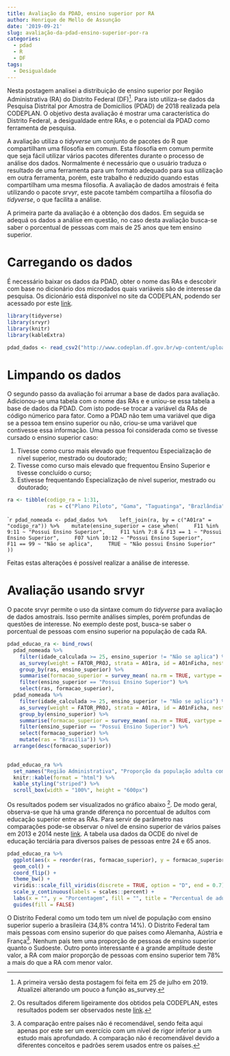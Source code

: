 ```yaml
---
title: Avaliação da PDAD, ensino superior por RA
author: Henrique de Mello de Assunção
date: '2019-09-21'
slug: avaliação-da-pdad-ensino-superior-por-ra
categories:
  - pdad
  - R
  - DF
tags:
  - Desigualdade
---
```



Nesta postagem analisei a distribuição de ensino superior por Região Administrativa (RA) do Distrito Federal (DF)[^1]. Para isto utiliza-se dados da Pesquisa Distrital por Amostra de Domicílios (PDAD) de 2018 realizada pela CODEPLAN. O objetivo desta avaliação é mostrar uma característica do Distrito Federal, a desigualdade entre RAs, e o potencial da PDAD como ferramenta de pesquisa.

A avaliação utiliza o *tidyverse* um conjunto de pacotes do R que compartilham uma filosofia em comum. Esta filosofia em comum permite que seja fácil utilizar vários pacotes diferentes durante o processo de análise dos dados. Normalmente é necessário que o usuário traduza o resultado de uma ferramenta para um formato adequado para sua utilização em outra ferramenta, porém, este trabalho é reduzido quando estas compartilham uma mesma filosofia. A avaliação de dados amostrais é feita utilizando o pacote *srvyr*, este pacote também compartilha a filosofia do *tidyverse*, o que facilita a análise. 

A primeira parte da avaliação é a obtenção dos dados. Em seguida se adequá os dados a análise em questão, no caso desta avaliação busca-se saber o porcentual de pessoas com mais de 25 anos que tem ensino superior. 

# Carregando os dados

É necessário baixar os dados da PDAD, obter o nome das RAs e descobrir com base no dicionário dos microdados quais variáveis são de interesse da pesquisa. Os dicionário está disponível no site da CODEPLAN, podendo ser acessado por este [link](http://www.codeplan.df.gov.br/microdados-pdad-2018/).

```r
library(tidyverse)
library(srvyr)
library(knitr)
library(kableExtra)

pdad_dados <- read_csv2("http://www.codeplan.df.gov.br/wp-content/uploads/2019/09/pdad_2018_moradores.csv")

```

# Limpando os dados

O segundo passo da avaliação foi arrumar a base de dados para avaliação. Adicionou-se uma tabela com o nome das RAs e e uniou-se essa tabela a base de dados da PDAD. Com isto pode-se trocar a variável da RAs de código númerico para fator. Como a PDAD não tem uma variável que diga se a pessoa tem ensino superior ou não, criou-se uma variável que contivesse essa informação. Uma pessoa foi considerada como se tivesse cursado o ensino superior caso:

1. Tivesse como curso mais elevado que frequentou Especialização de nível superior, mestrado ou doutorado;
2. Tivesse como curso mais elevado que frequentou Ensino Superior e tivesse concluído o curso;
3. Estivesse frequentando Especialização de nível superior, mestrado ou doutorado;

```r
ra <- tibble(codigo_ra = 1:31,
             ras = c("Plano Piloto", "Gama", "Taguatinga", "Brazlândia", "Sobradinho", "Planaltina", "Paranoá", "Núcleo Bandeirante", "Ceilândia", "Guará", "Cruzeiro", "Samambaia", "Santa Maria", "São Sebastião", "Recanto Das Emas", "Lago Sul", "Riacho Fundo",	"Lago Norte",	"Candangolândia",	"Águas Claras",	"Riacho Fundo II", "Sudoeste/Octogonal", "Varjão", "Park Way", "SCIA", "Sobradinho II", "Jardim Botânico", "Itapoã", "SIA", "Vicente Pires", "Fercal"))
```

````r
pdad_nomeada <- pdad_dados %>% 
  left_join(ra, by = c("A01ra" = "codigo_ra")) %>% 
  mutate(ensino_superior = case_when(
    F11 %in% 9:11 ~ "Possui Ensino Superior",
    F11 %in% 7:8 & F13 == 1 ~ "Possui Ensino Superior",
    F07 %in% 10:12 ~ "Possui Ensino Superior",
    F11 == 99 ~ "Não se aplica",
    TRUE ~ "Não possui Ensino Superior"
  ))
```

Feitas estas alterações é possível realizar a análise de interesse.

# Avaliação usando srvyr

O pacote srvyr permite o uso da sintaxe comum do *tidyverse* para avaliação de dados amostrais. Isso permite análises simples, porém profundas de questões de interesse. No exemplo deste post, busca-se saber o porcentual de pessoas com ensino superior na população de cada RA.

```r
pdad_educao_ra <- bind_rows(
  pdad_nomeada %>% 
    filter(idade_calculada >= 25, ensino_superior != "Não se aplica") %>% 
    as_survey(weight = FATOR_PROJ, strata = A01ra, id = A01nFicha, nest = TRUE) %>% 
    group_by(ras, ensino_superior) %>% 
    summarise(formacao_superior = survey_mean( na.rm = TRUE, vartype = "ci")) %>% 
    filter(ensino_superior == "Possui Ensino Superior") %>% 
    select(ras, formacao_superior),
  pdad_nomeada %>% 
    filter(idade_calculada >= 25, ensino_superior != "Não se aplica") %>% 
    as_survey(weight = FATOR_PROJ, strata = A01ra, id = A01nFicha, nest = TRUE) %>% 
    group_by(ensino_superior) %>% 
    summarise(formacao_superior = survey_mean( na.rm = TRUE, vartype = "ci")) %>% 
    filter(ensino_superior == "Possui Ensino Superior") %>% 
    select(formacao_superior) %>% 
    mutate(ras = "Brasília")) %>% 
  arrange(desc(formacao_superior))
  

pdad_educao_ra %>% 
  set_names("Região Administrativa", "Proporção da população adulta com ensino superior") %>% 
  knitr::kable(format = "html") %>% 
  kable_styling("striped") %>% 
  scroll_box(width = "100%", height = "600px")
```

Os resultados podem ser visualizados no gráfico abaixo [^2]. De modo geral, observa-se que há uma grande diferença no porcentual de adultos com educação superior entre as RAs. Para servir de parâmetro nas comparações pode-se observar o nível de ensino superior de vários países em 2013 e 2014 neste [link](https://en.wikipedia.org/wiki/List_of_countries_by_tertiary_education_attainment). A tabela usa dados da OCDE do nível de educação terciária para diversos países de pessoas entre 24 e 65 anos. 

```r
pdad_educao_ra %>% 
  ggplot(aes(x = reorder(ras, formacao_superior), y = formacao_superior, fill = reorder(ras, formacao_superior))) +
  geom_col() +
  coord_flip() +
  theme_bw() +
  viridis::scale_fill_viridis(discrete = TRUE, option = "D", end = 0.7)+
  scale_y_continuous(labels = scales::percent) +
  labs(x = "", y = "Porcentagem", fill = "", title = "Percentual de adultos com ensino superior nas Regiões Administrativas do Distrito Federal") +
  guides(fill = FALSE)
```

O Distrito Federal como um todo tem um nível de população com ensino superior superio a brasileira (34,8% contra 14%). O Distrito Federal tam mais pessoas com ensino superior do que países como Alemanha, Aústria e França[^3]. Nenhum país tem uma proporção de pessoas de ensino superior quanto o Sudoeste. Outro ponto interessante é a grande amplitude deste valor, a RA com maior proporção de pessoas com ensino superior tem 78% a mais do que a RA com menor valor.

[^1]: A primeira versão desta postagem foi feita em 25 de julho em 2019. Atualizei alterando um pouco a função as_survey.

[^2]: Os resultados diferem ligeiramente dos obtidos pela CODEPLAN, estes resultados podem ser observados neste [link](http://www.codeplan.df.gov.br/wp-content/uploads/2019/03/PDAD_DF-Grupo-de-Renda-compactado.pdf).

[^3]: A comparação entre países não é recomendável, sendo feita aqui apenas por este ser um exercício com um nível de rigor inferior a um estudo mais aprofundado. A comparação não é recomendável devido a diferentes conceitos e padrões serem usados entre os países.
